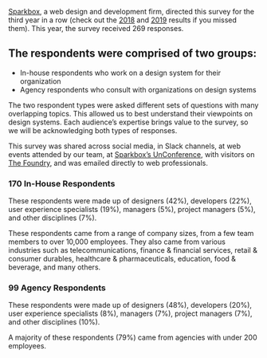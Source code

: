 
<SectionHeader title="The Respondents" name="respondents">

[Sparkbox](https://seesparkbox.com), a web design and development firm, directed this survey for the third year in a row (check out the [2018](https://designsystemssurvey.seesparkbox.com/2018) and [2019](https://designsystemssurvey.seesparkbox.com/2019/) results if you missed them). This year, the survey received 269 responses.

</SectionHeader>

<div class="obj-max-width util-pad-vertical-lg util-pad-vertical-h1@md util-pad-vertical-h2@lg">
  <h2>The respondents were comprised of two groups:</h2>
  <div class="util-font-size-lg">
    <ul>
      <li>In-house respondents who work on a design system for their organization</li>
      <li>Agency respondents who consult with organizations on design systems</li>
    </ul>
  </div>
  <p>The two respondent types were asked different sets of questions with many overlapping topics. This allowed us to best understand their viewpoints on design systems. Each audience’s expertise brings value to the survey, so we will be acknowledging both types of responses.</p>
  <p>This survey was shared across social media, in Slack channels, at web events attended by our team, at <a href="http://eepurl.com/g2FbOT">Sparkbox’s UnConference</a>, with visitors on <a href="https://seesparkbox.com/foundry">The Foundry</a>, and was emailed directly to web professionals.</p>
  <h3 class="util-font-h3 util-margin-bottom-sm">170 In-House Respondents</h3>
  <div class="cmp-aside util-margin-top-none">
    <p class="cmp-aside__text">These respondents were made up of designers (42%), developers (22%), user experience specialists (19%), managers (5%), project managers (5%), and other disciplines (7%).</p>
    <p class="cmp-aside__text">These respondents came from a range of company sizes, from a few team members to over 10,000 employees. They also came from various industries such as telecommunications, finance & financial services, retail & consumer durables, healthcare & pharmaceuticals, education, food & beverage, and many others.</p>
  </div>
  <h3 class="util-font-h3 util-margin-bottom-sm">99 Agency Respondents</h3>
  <div class="cmp-aside util-margin-top-none">
    <p class="cmp-aside__text">These respondents were made up of designers (48%), developers (20%), user experience specialists (8%), managers (7%), project managers (7%), and other disciplines (10%).</p>
    <p class="cmp-aside__text">A majority of these respondents (79%) came from agencies with under 200 employees.</p>
  </div>
</div>
